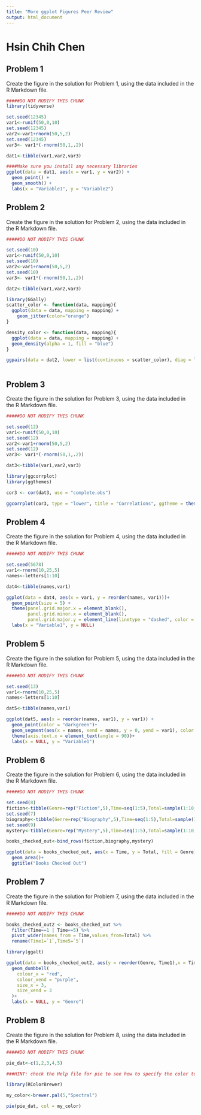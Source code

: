---
title: "More ggplot Figures Peer Review"
output: html_document
---

# Hsin Chih Chen

## Problem 1

Create the figure in the solution for Problem 1, using the data included in the R Markdown file.

```{r problem_1_data,include=FALSE}

#####DO NOT MODIFY THIS CHUNK
library(tidyverse)

set.seed(12345)
var1<-runif(50,0,10)
set.seed(12345)
var2<-var1+rnorm(50,5,2)
set.seed(12345)
var3<- var1*(-rnorm(50,1,.2))

dat1<-tibble(var1,var2,var3)


```

```{r problem_1,echo=FALSE,message=FALSE}

####Make sure you install any necessary libraries
ggplot(data = dat1, aes(x = var1, y = var2)) + 
  geom_point() +
  geom_smooth() +
  labs(x = "Variable1", y = "Variable2")
```

## Problem 2

Create the figure in the solution for Problem 2, using the data included in the R Markdown file.

```{r problem_2_data,include=FALSE}

#####DO NOT MODIFY THIS CHUNK

set.seed(10)
var1<-runif(50,0,10)
set.seed(10)
var2<-var1+rnorm(50,5,2)
set.seed(10)
var3<- var1*(-rnorm(50,1,.2))

dat2<-tibble(var1,var2,var3)
```


```{r solution_p2,echo=FALSE,message=FALSE}

library(GGally)
scatter_color <- function(data, mapping){
  ggplot(data = data, mapping = mapping) +
    geom_jitter(color="orange")
}

density_color <- function(data, mapping){
  ggplot(data = data, mapping = mapping) +
  geom_density(alpha = 1, fill = "blue")  
}

ggpairs(data = dat2, lower = list(continuous = scatter_color), diag = list(continuous = density_color))
  

```

## Problem 3

Create the figure in the solution for Problem 3, using the data included in the R Markdown file.

```{r problem_3_data,include=FALSE}

#####DO NOT MODIFY THIS CHUNK

set.seed(12)
var1<-runif(50,0,10)
set.seed(12)
var2<-var1+rnorm(50,5,2)
set.seed(12)
var3<- var1*(-rnorm(50,1,.2))

dat3<-tibble(var1,var2,var3)
```

```{r problem3,echo=FALSE}
library(ggcorrplot)
library(ggthemes)

cor3 <- cor(dat3, use = "complete.obs")

ggcorrplot(cor3, type = "lower", title = "Correlations", ggtheme = theme_light())
```

## Problem 4

Create the figure in the solution for Problem 4, using the data included in the R Markdown file.

```{r problem_4_data,include=FALSE}

#####DO NOT MODIFY THIS CHUNK

set.seed(5678)
var1<-rnorm(10,25,5)
names<-letters[1:10]

dat4<-tibble(names,var1)
```

```{r problem_4,echo=FALSE}
ggplot(data = dat4, aes(x = var1, y = reorder(names, var1)))+
  geom_point(size = 5) +
  theme(panel.grid.major.x = element_blank(),
        panel.grid.minor.x = element_blank(),
        panel.grid.major.y = element_line(linetype = "dashed", color = "red"))+
  labs(x = "Variable1", y = NULL)

```

## Problem 5

Create the figure in the solution for Problem 5, using the data included in the R Markdown file.

```{r problem_5_data,include=FALSE}

#####DO NOT MODIFY THIS CHUNK

set.seed(13)
var1<-rnorm(10,25,5)
names<-letters[1:10]

dat5<-tibble(names,var1)
```

```{r problem_5,echo=FALSE}

ggplot(dat5, aes(x = reorder(names, var1), y = var1)) +
  geom_point(color = "darkgreen")+
  geom_segment(aes(x = names, xend = names, y = 0, yend = var1), color = "darkgreen") +
  theme(axis.text.x = element_text(angle = 90))+
  labs(x = NULL, y = "Variable1")
```

## Problem 6

Create the figure in the solution for Problem 6, using the data included in the R Markdown file.

```{r problem_6_data,include=FALSE}

#####DO NOT MODIFY THIS CHUNK

set.seed(8)
fiction<-tibble(Genre=rep("Fiction",5),Time=seq(1:5),Total=sample(1:10,5))
set.seed(7)
biography<-tibble(Genre=rep("Biography",5),Time=seq(1:5),Total=sample(1:10,5))
set.seed(9)
mystery<-tibble(Genre=rep("Mystery",5),Time=seq(1:5),Total=sample(1:10,5))

books_checked_out<-bind_rows(fiction,biography,mystery)
```

```{r problem_6,echo=FALSE}
ggplot(data = books_checked_out, aes(x = Time, y = Total, fill = Genre)) + 
  geom_area()+
  ggtitle("Books Checked Out")
```

## Problem 7

Create the figure in the solution for Problem 7, using the data included in the R Markdown file.

```{r problem_7_data,include=FALSE}

#####DO NOT MODIFY THIS CHUNK

books_checked_out2 <- books_checked_out %>%
  filter(Time==1 | Time==5) %>%
  pivot_wider(names_from = Time,values_from=Total) %>%
  rename(Time1=`1`,Time5=`5`)
```
   
```{r,problem_7,echo=FALSE,message=FALSE}   
library(ggalt)

ggplot(data = books_checked_out2, aes(y = reorder(Genre, Time1),x = Time1, xend = Time5)) + 
  geom_dumbbell(
    colour_x = "red",
    colour_xend = "purple",
    size_x = 3,
    size_xend = 3
  )+
  labs(x = NULL, y = "Genre")

```

## Problem 8

Create the figure in the solution for Problem 8, using the data included in the R Markdown file.

```{r, problem_8_data,include=FALSE}

#####DO NOT MODIFY THIS CHUNK

pie_dat<-c(1,2,3,4,5)
```

```{r, problem_8,echo=FALSE}


###HINT: check the Help file for pie to see how to specify the color to the my_color palette

library(RColorBrewer)

my_color<-brewer.pal(5,"Spectral")

pie(pie_dat, col = my_color)

```


